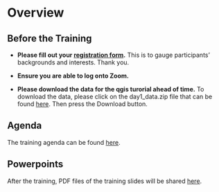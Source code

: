 # Overview

## Before the Training {-}

* **Please fill out your [registration form](https://forms.gle/fmvJq8oQ7oGur1hn6){target="_blank"}.** This is to gauge participants' backgrounds and interests. Thank you.

* **Ensure you are able to log onto Zoom.** 

* **Please download the data for the qgis turorial ahead of time.** To download the data, please click on the day1_data.zip file that can be found [here](https://github.com/WoodwellRisk/KILA_ToT/tree/main/data){target="_blank"}. Then press the Download button. 


## Agenda {-}

The training agenda can be found [here](https://github.com/WoodwellRisk/KILA_ToT/blob/main/course_materials/KILA_Climate_Risk_Agenda.pdf){target="_blank"}.


## Powerpoints {-}
After the training, PDF files of the training slides will be shared [here](https://github.com/WoodwellRisk/KILA_ToT/tree/main/course_materials){target="_blank"}.


